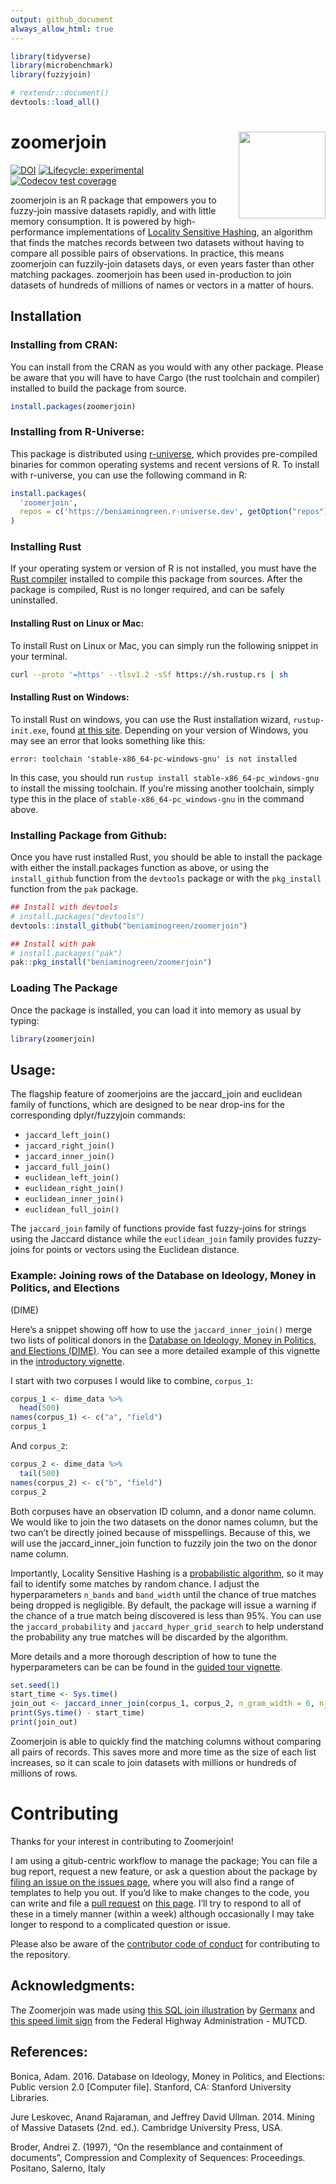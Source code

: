 ```yaml
---
output: github_document
always_allow_html: true
---
```


```r
library(tidyverse)
library(microbenchmark)
library(fuzzyjoin)

# rextendr::document()
devtools::load_all()
```


# zoomerjoin <img src='man/figures/logo.png' align="right" height="139" />
<!-- badges: start -->
[![DOI](https://joss.theoj.org/papers/10.21105/joss.05693/status.svg)](https://doi.org/10.21105/joss.05693)
[![Lifecycle: experimental](https://img.shields.io/badge/lifecycle-experimental-orange.svg)](https://lifecycle.r-lib.org/articles/stages.html#experimental)
[![Codecov test coverage](https://codecov.io/gh/beniaminogreen/zoomerjoin/branch/main/graph/badge.svg)](https://app.codecov.io/gh/beniaminogreen/zoomerjoin?branch=main)
<!-- badges: end -->

zoomerjoin is an R package that empowers you to fuzzy-join massive datasets
rapidly, and with little memory consumption. It is powered by high-performance
implementations of [Locality Sensitive
Hashing](https://en.wikipedia.org/wiki/Locality-sensitive_hashing), an
algorithm that finds the matches records between two datasets without having to
compare all possible pairs of observations. In practice, this means zoomerjoin
can fuzzily-join datasets days, or even years faster than other matching
packages. zoomerjoin has been used in-production to join datasets of hundreds
of millions of names or vectors in a matter of hours.

## Installation

### Installing from CRAN:

You can install from the CRAN as you would with any other package. Please be
aware that you will have to have Cargo (the rust toolchain and compiler) installed to build
the package from source.

```r
install.packages(zoomerjoin)
```


### Installing from R-Universe:

This package is distributed using [r-universe](https://r-universe.dev/search/),
which provides pre-compiled binaries for common operating systems and recent
versions of R. To install with r-universe, you can use the following command in
R:

```r
install.packages(
  'zoomerjoin',
  repos = c('https://beniaminogreen.r-universe.dev', getOption("repos"))
)
```
### Installing Rust

If your operating system or version of R is not installed, you must have the
[Rust compiler](https://www.rust-lang.org/tools/install) installed to compile
this package from sources. After the package is compiled, Rust is no longer
required, and can be safely uninstalled.

#### Installing Rust on Linux or Mac:

To install Rust on Linux or Mac, you can simply run the following snippet in
your terminal.

``` sh
curl --proto '=https' --tlsv1.2 -sSf https://sh.rustup.rs | sh
```

#### Installing Rust on Windows:

To install Rust on windows, you can use the Rust installation wizard,
`rustup-init.exe`, found [at this
site](https://forge.rust-lang.org/infra/other-installation-methods.html).
Depending on your version of Windows, you may see an error that looks something like this:

```
error: toolchain 'stable-x86_64-pc-windows-gnu' is not installed
```

In this case, you should run `rustup install stable-x86_64-pc_windows-gnu` to
install the missing toolchain. If you're missing another toolchain, simply type
this in the place of `stable-x86_64-pc_windows-gnu` in the command above.

### Installing Package from Github:

Once you have rust installed Rust, you should be able to install the package
with either the install.packages function as above, or using the
`install_github` function from the `devtools` package or with the `pkg_install`
function from the `pak` package.

``` r
## Install with devtools
# install.packages("devtools")
devtools::install_github("beniaminogreen/zoomerjoin")

## Install with pak
# install.packages("pak")
pak::pkg_install("beniaminogreen/zoomerjoin")
```

### Loading The Package

Once the package is installed, you can load it into memory as usual by typing:

```r
library(zoomerjoin)
```

## Usage:

The flagship feature of zoomerjoins are the jaccard_join and euclidean family
of functions, which are designed to be near drop-ins for the corresponding
dplyr/fuzzyjoin commands:

* `jaccard_left_join()`
* `jaccard_right_join()`
* `jaccard_inner_join()`
* `jaccard_full_join()`
* `euclidean_left_join()`
* `euclidean_right_join()`
* `euclidean_inner_join()`
* `euclidean_full_join()`

The `jaccard_join` family of functions provide fast fuzzy-joins for strings
using the Jaccard distance while the `euclidean_join` family provides
fuzzy-joins for points or vectors using the Euclidean distance.

### Example: Joining rows of the Database on Ideology, Money in Politics, and Elections
(DIME)

Here's a snippet showing off how to use the `jaccard_inner_join()` merge two
lists of political donors in the [Database on Ideology, Money in Politics,
and Elections (DIME)](https://data.stanford.edu/dime). You can see a more
detailed example of this vignette in the [introductory vignette](https://beniamino.org/zoomerjoin/articles/guided_tour.html).

I start with two corpuses I would like to combine, `corpus_1`:

```r
corpus_1 <- dime_data %>%
  head(500)
names(corpus_1) <- c("a", "field")
corpus_1
```

And `corpus_2`:

```r
corpus_2 <- dime_data %>%
  tail(500)
names(corpus_2) <- c("b", "field")
corpus_2
```
Both corpuses have an observation ID column, and a donor name column. We would
like to join the two datasets on the donor names column, but the two can't be
directly joined because of misspellings. Because of this, we will use the
jaccard_inner_join function to fuzzily join the two on the donor name column.

Importantly, Locality Sensitive Hashing is a [probabilistic
algorithm](https://en.wikipedia.org/wiki/Randomized_algorithm), so it may fail
to identify some matches by random chance. I adjust the hyperparameters
`n_bands` and `band_width` until the chance of true matches being dropped is
negligible. By default, the package will issue a warning if the chance of a
true match being discovered is less than 95%. You can use the
`jaccard_probability` and `jaccard_hyper_grid_search` to help understand the
probability any true matches will be discarded by the algorithm.

More details and a more thorough description of how to tune the hyperparameters
can be can be found in the [guided tour
vignette](https://beniamino.org/zoomerjoin/articles/guided_tour.html).

```r
set.seed(1)
start_time <- Sys.time()
join_out <- jaccard_inner_join(corpus_1, corpus_2, n_gram_width = 6, n_bands = 20, band_width = 6)
print(Sys.time() - start_time)
print(join_out)
```

Zoomerjoin is able to quickly find the matching columns without comparing all
pairs of records. This saves more and more time as the size of each list
increases, so it can scale to join datasets with millions or hundreds of
millions of rows.

# Contributing

Thanks for your interest in contributing to Zoomerjoin!

I am using a gitub-centric workflow to manage the package; You can file a bug report, request a new feature, or ask a question about the package by [filing
an issue on the issues page](https://github.com/beniaminogreen/zoomerjoin/issues), where you will also
find a range of templates to help you out. If you'd like to make changes to the code, you can write and file a [pull
request](https://docs.github.com/en/pull-requests/collaborating-with-pull-requests/proposing-changes-to-your-work-with-pull-requests/about-pull-requests)
on [this page](https://github.com/beniaminogreen/zoomerjoin/pulls). I'll try to
respond to all of these in a timely manner (within a week) although
occasionally I may take longer to respond to a complicated question or issue.

Please also be aware of the [contributor code of
conduct](https://github.com/beniaminogreen/zoomerjoin/blob/main/CONTRIBUTING.md)
for contributing to the repository.

## Acknowledgments:


The Zoomerjoin was made using [this SQL join
illustration](https://commons.wikimedia.org/wiki/File:SQL_Join_-_08_A_Cross_Join_B.svg)
by [Germanx](https://commons.wikimedia.org/wiki/User:GermanX) and [this speed
limit sign](https://commons.wikimedia.org/wiki/File:Speed_limit_75_sign.svg) from the
Federal Highway Administration - MUTCD.

## References:

Bonica, Adam. 2016. Database on Ideology, Money in Politics, and Elections: Public version 2.0 [Computer file]. Stanford, CA: Stanford University Libraries.

Jure Leskovec, Anand Rajaraman, and Jeffrey David Ullman. 2014. Mining of Massive Datasets (2nd. ed.). Cambridge University Press, USA.

Broder, Andrei Z. (1997), "On the resemblance and containment of documents", Compression and Complexity of Sequences: Proceedings. Positano, Salerno, Italy
